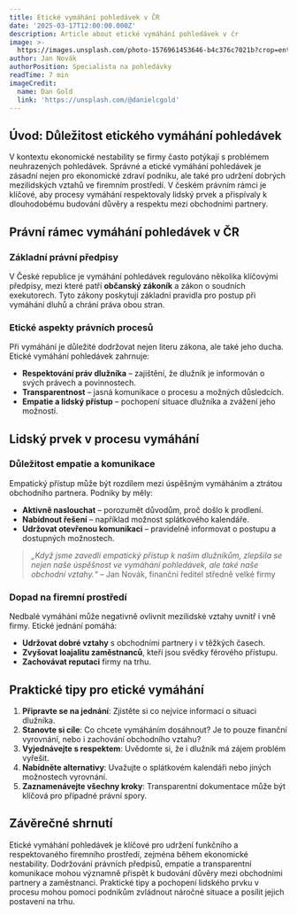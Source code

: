 ```yaml
---
title: Etické vymáhání pohledávek v ČR
date: '2025-03-17T12:00:00.000Z'
description: Article about etické vymáhání pohledávek v čr
image: >-
  https://images.unsplash.com/photo-1576961453646-b4c376c7021b?crop=entropy&cs=tinysrgb&fit=max&fm=jpg&ixid=M3w3MjA5MjJ8MHwxfHJhbmRvbXx8fHx8fHx8fDE3NDMwMjQ0MDh8&ixlib=rb-4.0.3&q=80&w=1080
author: Jan Novák
authorPosition: Specialista na pohledávky
readTime: 7 min
imageCredit:
  name: Dan Gold
  link: 'https://unsplash.com/@danielcgold'
---
```

## Úvod: Důležitost etického vymáhání pohledávek

V kontextu ekonomické nestability se firmy často potýkají s problémem neuhrazených pohledávek. Správné a etické vymáhání pohledávek je zásadní nejen pro ekonomické zdraví podniku, ale také pro udržení dobrých mezilidských vztahů ve firemním prostředí. V českém právním rámci je klíčové, aby procesy vymáhání respektovaly lidský prvek a přispívaly k dlouhodobému budování důvěry a respektu mezi obchodními partnery.

## Právní rámec vymáhání pohledávek v ČR

### Základní právní předpisy

V České republice je vymáhání pohledávek regulováno několika klíčovými předpisy, mezi které patří **občanský zákoník** a zákon o soudních exekutorech. Tyto zákony poskytují základní pravidla pro postup při vymáhání dluhů a chrání práva obou stran.

### Etické aspekty právních procesů

Při vymáhání je důležité dodržovat nejen literu zákona, ale také jeho ducha. Etické vymáhání pohledávek zahrnuje:

- **Respektování práv dlužníka** – zajištění, že dlužník je informován o svých právech a povinnostech.
- **Transparentnost** – jasná komunikace o procesu a možných důsledcích.
- **Empatie a lidský přístup** – pochopení situace dlužníka a zvážení jeho možností.

## Lidský prvek v procesu vymáhání

### Důležitost empatie a komunikace

Empatický přístup může být rozdílem mezi úspěšným vymáháním a ztrátou obchodního partnera. Podniky by měly:

- **Aktivně naslouchat** – porozumět důvodům, proč došlo k prodlení.
- **Nabídnout řešení** – například možnost splátkového kalendáře.
- **Udržovat otevřenou komunikaci** – pravidelně informovat o postupu a dostupných možnostech.

> *„Když jsme zavedli empatický přístup k našim dlužníkům, zlepšila se nejen naše úspěšnost ve vymáhání pohledávek, ale také naše obchodní vztahy.“* – Jan Novák, finanční ředitel středně velké firmy

### Dopad na firemní prostředí

Nedbalé vymáhání může negativně ovlivnit mezilidské vztahy uvnitř i vně firmy. Etické jednání pomáhá:

- **Udržovat dobré vztahy** s obchodními partnery i v těžkých časech.
- **Zvyšovat loajalitu zaměstnanců**, kteří jsou svědky férového přístupu.
- **Zachovávat reputaci** firmy na trhu.

## Praktické tipy pro etické vymáhání

1. **Připravte se na jednání**: Zjistěte si co nejvíce informací o situaci dlužníka.
2. **Stanovte si cíle**: Co chcete vymáháním dosáhnout? Je to pouze finanční vyrovnání, nebo i zachování obchodního vztahu?
3. **Vyjednávejte s respektem**: Uvědomte si, že i dlužník má zájem problém vyřešit.
4. **Nabídněte alternativy**: Uvažujte o splátkovém kalendáři nebo jiných možnostech vyrovnání.
5. **Zaznamenávejte všechny kroky**: Transparentní dokumentace může být klíčová pro případné právní spory.

## Závěrečné shrnutí

Etické vymáhání pohledávek je klíčové pro udržení funkčního a respektovaného firemního prostředí, zejména během ekonomické nestability. Dodržování právních předpisů, empatie a transparentní komunikace mohou významně přispět k budování důvěry mezi obchodními partnery a zaměstnanci. Praktické tipy a pochopení lidského prvku v procesu mohou pomoci podnikům zvládnout náročné situace a posílit jejich postavení na trhu.
